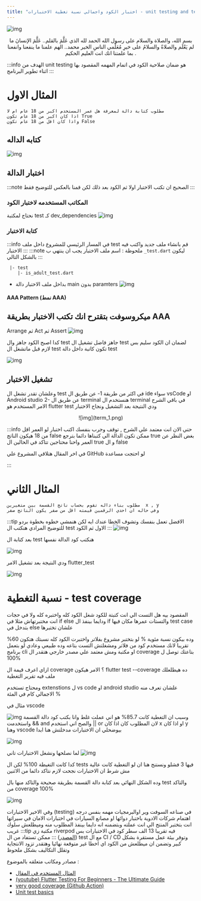 ```yaml
---
title: "اختبار الكود واجمالي نسبة تغطية الاختبارات - unit testing and test coverage in Arabic"
---
```



![img](unit_test_1.png)


<center>
 بسم الله، والصلاة والسلام على رسول الله  الحمد لله الذي عَلَّمَ بالقلم.. عَلَّمَ الإنسانَ ما لم يَعْلَم والصلاةُ والسلامُ على خيرِ مُعَلِّمي الناسِ الخير محمد.. الهم علمنا ما ينفعنا وانفعنا بما علمتنا انك انت العليم الحكيم .
</center>

:::info
 الهدف من unit testing هو ضمان صلاحية الكود في اتمام المهمه المقصود بها اثناء تطوير البرنامج 
:::


# المثال الاول



```
مطلوب كتابة دالة لمعرفة هل عمر المستخدم اكبر من 18 عام ام لا 
اذا كان اكبر من 18 عام تكون True
واذا كان اقل من 18 عام تكون False 
```

## كتابه الداله
![img](unit_test_2.png)

## اختبار الدالة 

:::note
 الصحيح ان تكتب الاختبار اولا ثم الكود بعد ذلك  لكن قمنا بالعكس للتوضيح فقط
:::

### المكاتب المستخدمه لاختبار الكود

نحتاج لمكتبة test  كـ dev_dependencies
![img](pubspec.yaml.png)

### كتابة الاختبار
:::info
في المسار الرئيسي للمشروع داخل ملف test 
قم بانشاء ملف جديد واكتب فيه الاختبار
:::
:::note
ملحوظة : اسم ملف الاختبار يجب ان ينتهي ب  `_test.dart`   ليكون بالشكل التالي
:::
```
 |- test
    |- is_adult_test.dart
```
- بداخل ملف الاختبار دالة main بدون paramters
![img](unit_test_3.png)
#### AAA Pattern (نمط AAA)
ميكروسوفت بتقترح انك تكتب الاختبار بطريقة AAA
-
Arrange  ثم Act ثم Assert
![img](unit_test_4.png)

كدا اصبح الكود جاهز وال test جاهز فاضل تشغيل ال test لضمان ان الكود سليم 
بس لازم قبل ماتشغل ال test تكون كاتبة داخل دالة test 

![img](unit_test_5.png)
## تشغيل الاختبار
وعلشان تقدر تشغل ال test في اكثر من طريقة
1- عن طريق ال ide سواء vsCode او Android studio
2- عن طريق ال terminal 
هنستخدم ال terminal في باقي الشرح
الامر المستخدم هو flutter test
ودي النتيجة بعد التشغيل ونجاح الاختبار
<center>
![img](term_1.png)
</center>

:::info
حتي الان انت معتمد علي الشرح , توقف وجرب بنفسك اكتب اختبار لو العمر اقل من 18 هيكون الناتج false 
ممكن تكون الدالة الي كتبناها دائما بترجع true بغض النظر عن العمر واحنا محتاجين تتاكد في الحالين ال true و ال false

في اخر المقال هتلاقي المشروع علي GitHub لو احتجت مساعدة 

:::


# المثال الثاني

```
مطلوب بناء داله تقوم بحساب ناتج القسمة بين متغيرين  x , y
وفي حاله ان احدي الرقمين قيمته اقل من صفر يكون الناتج صفر 
```

:::tip
الافضل تعمل بنفسك وتشوف الخطا عندك ايه لكن هنمشي خطوه بخطوة بردو للتوضيح المرادي هنكتب ال test الاول ثم الكود
:::
![img](unit_test_6.png)


بعد كتابة ال test هنكتب كود الدالة نفسها 

![img](unit_test_7.png)

ودي النتيجة بعد تشغيل الامر flutter_test

![img](term_2.png)


# نسبة التغطية - test coverage
المقصود بيه هل التست الي انت كتبتة للكود شغل الكود كله واختبره كله ولا في حجات انت مختبرتهاش 
مثلا في if else ودايما بينفذ ال if والتستات عمرها مكان فيها test case بتدخل في else علشان تختبرها 

وده بيكون نسبة مئوية %
لو بتختبر مشروع بفلاتر واختبرت الكود كله  نسبتك هتكون 60% تقريبا 
لانك مستخدم كود من فلاتر ومشغلتش التست بتاعه وده طبيعي وعادي 
لو بتعمل برنامج cli او مكتبة ومش معتمد علي مصدر خارجي 
هتقدر ال coverage بتاعتك توصل ل 100%


ازاي اعرف قيمة ال coverage ؟ 
الامر هيكون 
flutter  test --coverage
ده هيطلعلك ملف فيه تقرير التغطية

ومحتاج تستخدم extenstions ل vs code او android studio علشان تعرف منه الاجمالي كام في المئة % 

مثال في vscode

![img](unit_test_8.png)
وسبب ان التغطية كانت 85.7% هو اني عملت غلط وانا بكتب كود دالة القسمة واستخدمت &&  and
والصح اني استخدم || or
لان المطلوب كان  اذا كان x او اذا كان y
وهنا vscode بيوضحلي ان الاختبارات مدخلتش هنا ابدا 

![img](unit_test_9.png)

لما نصلحها ونشغل الاختبارات تاني 
![img](unit_test_10.png)


كدا كانت التغيطة 100% 
لكن ال tests فيها 3 فشلو 
ونستنج هنا ان لو التغطية كانت عالية مش شرط ان الاختبارات نجحت لازم نتاكد دائما من الاثنين 

وده الشكل النهائي بعد كتابة دالة القسمة بطريقة صحيحة والتاكد منها بال test والتاكد من coverage 100%
 
![img](unit_test_11.png)

وفي الاخير الاختبارات (testing) في صناعه السوفت وير اوالبرمجيات مهمه بنفس درجه اهتمام شركات الادوية باختبار دوائها او مصانع السيارات في اختبارات الامان في سيراتها انت بتختبر المنتج الي انت عملته وبتضمنه انه دايما بينفذ المطلوب منه وميطلعش سلوك غريب 
:::tip
مكتبة زي riverpod فيه تقريبا 13 الف سطر كود في الاختبارات بس ([المصدر](https://twitter.com/remi_rousselet/status/1451932759933526016))
:::
ممكن تستفاد من ال test مع ال CI / CD وتوفر بيئة عمل مستقرة بشكل كبير وتضمن ان ميطلعش من الكود اي اخطا غير متوقعة نهائيا  وهتقدر تزود الانتجاية وتقلل التكاليف بشكل ملحوظ

مصادر ومكاتب متعلقه بالموضوع :
- [المثال المستخدم في المقال](https://github.com/maxzod/blog/tree/master/intro_to_unit_testing)
 - [(youtube) Flutter Testing For Beginners - The Ultimate Guide](https://youtu.be/RDY6UYh-nyg?si=UVyRmkb0_LVnHgXm)
- [very good coverage (Github Action)](https://github.com/marketplace/actions/very-good-coverage)
- [Unit test basics](https://learn.microsoft.com/en-us/visualstudio/test/unit-test-basics?view=vs-2022)
